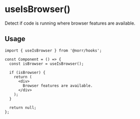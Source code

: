 # useIsBrowser()

Detect if code is running where browser features are available.

## Usage

```tsx copy
import { useIsBrowser } from '@norr/hooks';

const Component = () => {
  const isBrowser = useIsBrowser();

  if (isBrowser) {
    return (
      <div>
        Browser features are available.
      </div>
    );
  }

  return null;
};
```
